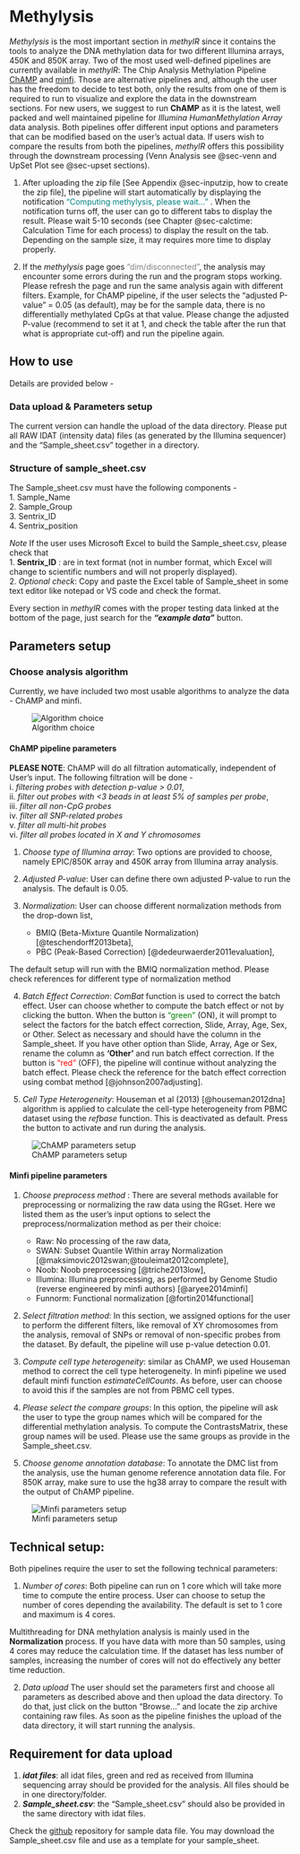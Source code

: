 # Methylysis {#sec-methylysis}
*Methylysis* is the most important section in *methylR* since it contains the tools to analyze the DNA methylation data for two different Illumina arrays, 450K and 850K array. Two of the most used well-defined pipelines are currently available in *methylR*: The Chip Analysis Methylation Pipeline [ChAMP](https://bioconductor.org/packages/release/bioc/vignettes/ChAMP/inst/doc/ChAMP.html) and [minfi](https://bioconductor.org/packages/release/bioc/vignettes/minfi/inst/doc/minfi.html).
Those are alternative pipelines and, although the user has the freedom to decide to test both, only the results from one of them is required to run to visualize and explore the data in the downstream sections. For new users, we suggest to run **ChAMP** as it is the latest, well packed and well maintained pipeline for *Illumina HumanMethylation Array* data analysis.
Both pipelines offer different input options and parameters that can be modified based on the user's actual data. If users wish to compare the results from both the pipelines, *methylR* offers this possibility through the downstream processing (Venn Analysis see @sec-venn and UpSet Plot see @sec-upset sections).

::: {.callout-tip}
1. After uploading the zip file [See Appendix @sec-inputzip, how to create the zip file], the pipeline will start automatically by displaying the notification ["Computing methylysis, please wait..."]{style="color: teal;"} \textcolor{teal}{"Computing methylysis, please wait..."}. When the notification turns off, the user can go to different tabs to display the result. Please wait 5-10 seconds (see Chapter @sec-calctime: Calculation Time for each process) to display the result on the tab. Depending on the sample size, it may requires more time to display properly. 
:::

::: {.callout-tip}
2. If the *methylysis* page goes ["dim/disconnected"]{style="color: gray;"}\textcolor{gray}{dim/disconnected}, the analysis may encounter some errors during the run and the program stops working. Please refresh the page and run the same analysis again with different filters. Example, for ChAMP pipeline, if the user selects the  "adjusted P-value" = 0.05 (as default), may be for the sample data, there is no differentially methylated CpGs at that value. Please change the adjusted P-value (recommend to set it at 1, and check the table after the run that what is appropriate cut-off) and run the pipeline again.
:::

## How to use
Details are provided below -

### Data upload & Parameters setup
The current version can handle the upload of the data directory. Please put all RAW IDAT (intensity data) files (as generated by the Illumina sequencer) and the "Sample_sheet.csv" together in a directory.

### Structure of sample_sheet.csv
The Sample_sheet.csv must have the following components - \
1. Sample_Name \
2. Sample_Group \
3. Sentrix_ID \
4. Sentrix_position

::: {.callout-warning}
*Note* If the user uses Microsoft Excel to build the Sample_sheet.csv, please check that \
1. **Sentrix_ID** : are in text format (not in number format, which Excel will change to scientific numbers and will not properly displayed). \
2. *Optional check*: Copy and paste the Excel table of Sample_sheet in some text editor like notepad or VS code and check the format.
:::

Every section in *methylR* comes with the proper testing data linked at the bottom of the page, just search for the ***"example data"*** button.

## Parameters setup

### Choose analysis algorithm
Currently, we have included two most usable algorithms to analyze the data - ChAMP and minfi. \

![Algorithm choice](_images/methylysis_01.png)

#### **ChAMP pipeline parameters**

::: {.callout-note}
**PLEASE NOTE**: ChAMP will do all filtration automatically, independent of User's input. The following filtration will be done - \
i. *filtering probes with detection p-value > 0.01*, \
ii. *filter out probes with <3 beads in at least 5% of samples per probe*, \
iii. *filter all non-CpG probes* \
iv. *filter all SNP-related probes* \
v. *filter all multi-hit probes* \
vi. *filter all probes located in X and Y chromosomes*
:::

1. *Choose type of Illumina array*: Two options are provided to choose, namely EPIC/850K array and 450K array from Illumina array analysis.

2. *Adjusted P-value*: User can define there own adjusted P-value to run the analysis. The default is 0.05.

3. *Normalization*: User can choose different normalization methods from the drop-down list,
    - BMIQ (Beta-Mixture Quantile Normalization) [@teschendorff2013beta],
    - PBC (Peak-Based Correction) [@dedeurwaerder2011evaluation],

The default setup will run with the BMIQ normalization method. Please check references for different type of normalization method

4. *Batch Effect Correction*: *ComBat* function is used to correct the batch effect. User can choose whether to compute the batch effect or not by clicking the button. When the button is ["green"]{style="color: green;"} \textcolor{green}{green} (ON), it will prompt to select the factors for the batch effect correction, Slide, Array, Age, Sex, or Other. Select as necessary and should have the column in the Sample_sheet. If you have other option than Slide, Array, Age or Sex, rename the column as **'Other'** and run batch effect correction. If the button is ["red"]{style="color: red;"} \textcolor{red}{red} (OFF), the pipeline will continue without analyzing the batch effect. Please check the reference for the batch effect correction using combat method [@johnson2007adjusting].

5. *Cell Type Heterogeneity*: Houseman et al (2013) [@houseman2012dna] algorithm is applied to calculate the cell-type heterogeneity from PBMC dataset using the *refbase* function. This is deactivated as default. Press the button to activate and run during the analysis. \

![ChAMP parameters setup](_images/methylysis_02.png)

#### **Minfi pipeline parameters**

1. *Choose preprocess method* : There are several methods available for preprocessing or normalizing the raw data using the RGset. Here we listed them as the user's input options to select the preprocess/normalization method as per their choice:
    - Raw: No processing of the raw data,
    - SWAN: Subset Quantile Within array Normalization [@maksimovic2012swan;@touleimat2012complete],
    - Noob: Noob preprocessing [@triche2013low],
    - Illumina: Illumina preprocessing, as performed by Genome Studio (reverse engineered by minfi authors) [@aryee2014minfi]
    - Funnorm: Functional normalization [@fortin2014functional]

2. *Select filtration method*: In this section, we assigned options for the user to perform the different filters, like removal of XY chromosomes from the analysis, removal of SNPs or removal of non-specific probes from the dataset. By default, the pipeline will use p-value detection 0.01.

3. *Compute cell type heterogeneity*: similar as ChAMP, we used Houseman method to correct the cell type heterogeneity. In minfi pipeline we used default minfi function *estimateCellCounts*. As before, user can choose to avoid this if the samples are not from PBMC cell types.

4. *Please select the compare groups*: In this option, the pipeline will ask the user to type the group names which will be compared for the differential methylation analysis. To compute the ContrastsMatrix, these group names will be used. Please use the same groups as provide in the Sample_sheet.csv.

5. *Choose genome annotation database*: To annotate the DMC list from the analysis, use the human genome reference annotation data file. For 850K array, make sure to use the hg38 array to compare the result with the output of ChAMP pipeline. \

![Minfi parameters setup](_images/methylysis_03.png)

## Technical setup:
Both pipelines require the user to set the following technical parameters:

1. *Number of cores*: Both pipeline can run on 1 core which will take more time to compute the entire process. User can choose to setup the number of cores depending the availability. The default is set to 1 core and maximum is 4 cores.

::: {.callout-note}
Multithreading for DNA methylation analysis is mainly used in the **Normalization** process. If you have data with more than 50 samples, using 4 cores may reduce the calculation time. If the dataset has less number of samples, increasing the number of cores will not do effectively any better time reduction.
:::

2. *Data upload*
The user should set the parameters first and choose all parameters as described above and then upload the data directory. To do that, just click on the button "Browse..." and locate the zip archive containing raw files. As soon as the pipeline finishes the upload of the data directory, it will start running the analysis.

## Requirement for data upload
1. ***idat files***: all idat files, green and red as received from Illumina sequencing array should be provided for the analysis. All files should be in one directory/folder.
2. ***Sample_sheet.csv***: the "Sample_sheet.csv" should also be provided in the same directory with idat files.

::: {.callout-tip}
Check the [github](https://github.com/JD2112/methylr/tree/main/data) repository for sample data file. You may download the Sample_sheet.csv file and use as a template for your sample_sheet.
:::
